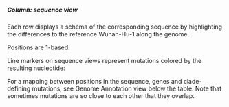 
##### Column: sequence view


Each row displays a schema of the corresponding sequence by highlighting the differences to the reference Wuhan-Hu-1 along the genome.

Positions are 1-based.

Line markers on sequence views represent mutations colored by the resulting nucleotide:

<HelpTipsColumnSeqViewLegend />


For a mapping between positions in the sequence, genes and clade-defining mutations, see Genome Annotation view below the table.
Note that sometimes mutations are so close to each other that they overlap.

